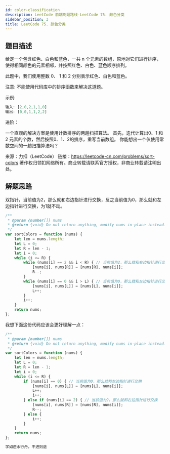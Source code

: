 ```yaml
---
id: color-classification
description: LeetCode 前端刷题路线-LeetCode 75. 颜色分类
sidebar_position: 3
title: LeetCode 75. 颜色分类
---
```


## 题目描述

给定一个包含红色、白色和蓝色，一共 n 个元素的数组，原地对它们进行排序，使得相同颜色的元素相邻，并按照红色、白色、蓝色顺序排列。

此题中，我们使用整数 0、 1 和 2 分别表示红色、白色和蓝色。

注意:
不能使用代码库中的排序函数来解决这道题。

示例:

```javascript
输入: [2,0,2,1,1,0]
输出: [0,0,1,1,2,2]
```

进阶：

一个直观的解决方案是使用计数排序的两趟扫描算法。
首先，迭代计算出0、1 和 2 元素的个数，然后按照0、1、2的排序，重写当前数组。
你能想出一个仅使用常数空间的一趟扫描算法吗？

来源：力扣（LeetCode）
链接：https://leetcode-cn.com/problems/sort-colors
著作权归领扣网络所有。商业转载请联系官方授权，非商业转载请注明出处。



## 解题思路

双指针，当前值为2，那么就和右边指针进行交换，反之当前值为0，那么就和左边指针进行交换，为1就不动。

```javascript
/**
 * @param {number[]} nums
 * @return {void} Do not return anything, modify nums in-place instead.
 */
var sortColors = function (nums) {
    let len = nums.length;
    let L = 0;
    let R = len - 1;
    let i = 0;
    while (i <= R) {
        while (nums[i] == 2 && i < R) { // 当前值为2，那么就和右边指针进行交换
            [nums[i], nums[R]] = [nums[R], nums[i]];
            R--;
        }
        while (nums[i] == 0 && i > L) { // 当前值为0，那么就和左边指针进行交换
            [nums[i], nums[L]] = [nums[L], nums[i]];
            L++;
        }
        i++;
    }
    return nums;
};
```

我想下面这份代码应该会更好理解一点：

```javascript
/**
 * @param {number[]} nums
 * @return {void} Do not return anything, modify nums in-place instead.
 */
var sortColors = function (nums) {
    let len = nums.length;
    let L = 0;
    let R = len - 1;
    let i = 0;
    while (i <= R) {
        if (nums[i] == 0) { // 当前值为0，那么就和左边指针进行交换
            [nums[i], nums[L]] = [nums[L], nums[i]];
            L++;
            i++;
        } else if (nums[i] == 2) { // 当前值为2，那么就和右边指针进行交换
            [nums[i], nums[R]] = [nums[R], nums[i]];
            R--;
        } else {
            i++;
        }
    }
    return nums;
};
```

```javascript
学如逆水行舟，不进则退
```


